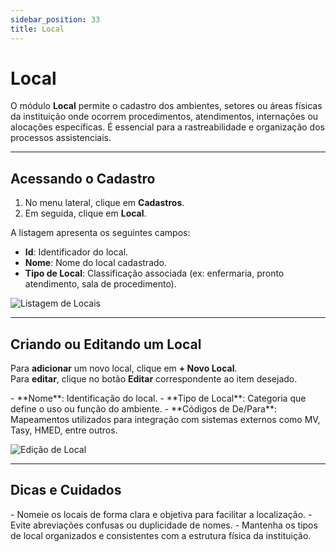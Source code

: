 ```yaml
---
sidebar_position: 33
title: Local
---
```



# Local

O módulo **Local** permite o cadastro dos ambientes, setores ou áreas físicas da instituição onde ocorrem procedimentos, atendimentos, internações ou alocações específicas. É essencial para a rastreabilidade e organização dos processos assistenciais.

---

## Acessando o Cadastro

1. No menu lateral, clique em **Cadastros**.
2. Em seguida, clique em **Local**.

A listagem apresenta os seguintes campos:

- **Id**: Identificador do local.
- **Nome**: Nome do local cadastrado.
- **Tipo de Local**: Classificação associada (ex: enfermaria, pronto atendimento, sala de procedimento).

![Listagem de Locais](/img/lista_local.png)

---

## Criando ou Editando um Local

Para **adicionar** um novo local, clique em **+ Novo Local**.  
Para **editar**, clique no botão **Editar** correspondente ao item desejado.

<Admonition type="info" title="Campos de Cadastro">
- **Nome**: Identificação do local.
- **Tipo de Local**: Categoria que define o uso ou função do ambiente.
- **Códigos de De/Para**: Mapeamentos utilizados para integração com sistemas externos como MV, Tasy, HMED, entre outros.
</Admonition>

![Edição de Local](/img/edit_local.png)

---

## Dicas e Cuidados

<Admonition type="tip" title="Boas Práticas">
- Nomeie os locais de forma clara e objetiva para facilitar a localização.
- Evite abreviações confusas ou duplicidade de nomes.
- Mantenha os tipos de local organizados e consistentes com a estrutura física da instituição.
</Admonition>
